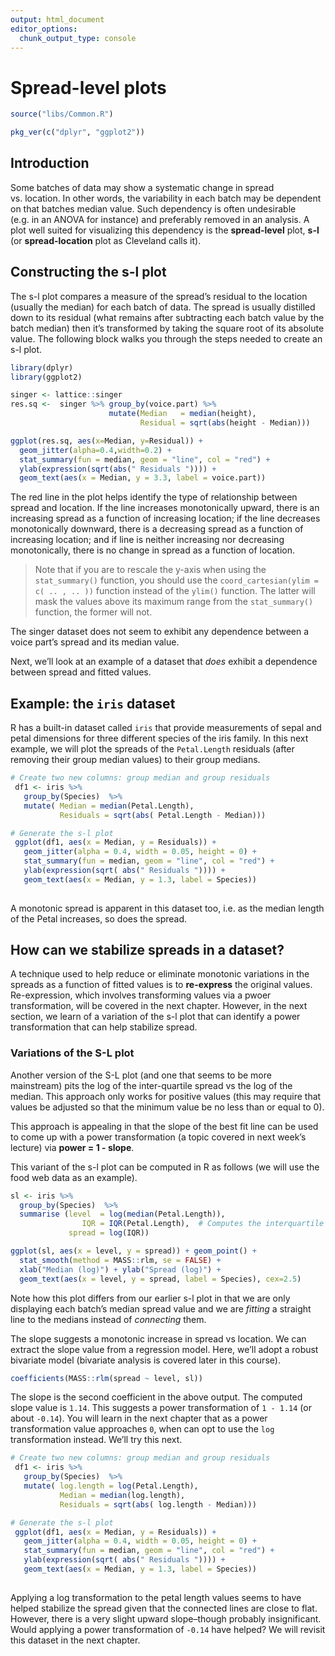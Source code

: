 ```yaml
---
output: html_document
editor_options: 
  chunk_output_type: console
---
```

# Spread-level plots


```r
source("libs/Common.R")
```


```r
pkg_ver(c("dplyr", "ggplot2"))
```


## Introduction

Some batches of data may show a systematic change in spread vs. location. In other words, the variability in each batch may be dependent on that batches median value. Such dependency is often undesirable (e.g. in an ANOVA for instance) and preferably removed in an analysis. A plot well suited for visualizing this dependency is the **spread-level** plot, **s-l** (or **spread-location** plot as Cleveland calls it).

## Constructing the s-l plot

The s-l plot compares a measure of the spread's residual to the location (usually the median) for each batch of data. The spread is usually distilled down to its residual (what remains after subtracting each batch value by the batch median) then it's transformed by taking the square root of its absolute value. The following block walks you through the steps needed to create an s-l plot.

```r
library(dplyr)
library(ggplot2)

singer <- lattice::singer
res.sq <-  singer %>% group_by(voice.part) %>% 
                      mutate(Median   = median(height),
                             Residual = sqrt(abs(height - Median)))

ggplot(res.sq, aes(x=Median, y=Residual)) + 
  geom_jitter(alpha=0.4,width=0.2) +
  stat_summary(fun = median, geom = "line", col = "red") +
  ylab(expression(sqrt(abs(" Residuals ")))) +
  geom_text(aes(x = Median, y = 3.3, label = voice.part))
```

The red line in the plot helps identify the type of relationship between spread and location. If the line increases monotonically upward, there is an increasing spread as a function of increasing location; if the line decreases monotonically downward, there is a decreasing spread as a function of increasing location; and if line is neither increasing nor decreasing monotonically, there is no change in spread as a function of location.

> Note that if you are to rescale the y-axis when using the `stat_summary()` function, you should use the `coord_cartesian(ylim = c( .. , .. ))` function instead of the `ylim()` function. The latter will mask the values above its maximum range from the `stat_summary()` function, the former will not.

The singer dataset does not seem to exhibit any dependence between a voice part's spread and its median value.

Next, we'll look at an example of a dataset that *does* exhibit a dependence between spread and fitted values.

## Example: the `iris` dataset

R has a built-in dataset called `iris` that provide measurements of sepal and petal dimensions for three different species of the iris family. In this next example, we will plot the spreads of the `Petal.Length` residuals (after removing their group median values) to their group medians.

```r
# Create two new columns: group median and group residuals
 df1 <- iris %>%
   group_by(Species)  %>%
   mutate( Median = median(Petal.Length),
           Residuals = sqrt(abs( Petal.Length - Median)))  

# Generate the s-l plot 
 ggplot(df1, aes(x = Median, y = Residuals)) + 
   geom_jitter(alpha = 0.4, width = 0.05, height = 0) +
   stat_summary(fun = median, geom = "line", col = "red") +
   ylab(expression(sqrt( abs(" Residuals ")))) +
   geom_text(aes(x = Median, y = 1.3, label = Species))
 
```

A monotonic spread is apparent in this dataset too, i.e. as the median length of the Petal increases, so does the spread.

## How can we stabilize spreads in a dataset?

A technique used to help reduce or eliminate monotonic variations in the spreads as a function of fitted values is to **re-express** the original values. Re-expression, which involves transforming values via a pwoer transformation, will be covered in the next chapter. However, in the next section, we learn of a variation of the s-l plot that can identify a power transformation that can help stabilize spread. 


### Variations of the S-L plot

Another version of the S-L plot (and one that seems to be more mainstream) pits the log of the inter-quartile spread vs the log of the median. This approach only works for positive values (this may require that values be adjusted so that the minimum value be no less than or equal to 0).  

This approach is appealing in that the slope of the best fit line can be used to come up with a power transformation (a topic covered in next week's lecture) via **power = 1 - slope**.

This variant of the s-l plot can be computed in R as follows (we will use the food web data as an example).

```r
sl <- iris %>%
  group_by(Species)  %>%
  summarise (level  = log(median(Petal.Length)),
                IQR = IQR(Petal.Length),  # Computes the interquartile range
             spread = log(IQR))

ggplot(sl, aes(x = level, y = spread)) + geom_point() + 
  stat_smooth(method = MASS::rlm, se = FALSE) +
  xlab("Median (log)") + ylab("Spread (log)") +
  geom_text(aes(x = level, y = spread, label = Species), cex=2.5)
```

Note how this plot differs from our earlier s-l plot in that we are only displaying each batch's median spread value and we are *fitting* a straight line to the medians instead of *connecting* them.

The slope suggests a monotonic increase in spread vs location. We can extract the slope value from a regression model. Here, we'll adopt a robust bivariate model (bivariate analysis is covered later in this course).

```r
coefficients(MASS::rlm(spread ~ level, sl))
```

The slope is the second coefficient in the above output. The computed slope value is `1.14`. This suggests a power transformation of `1 - 1.14` (or about `-0.14`). You will learn in the next chapter that as a power transformation value approaches `0`, when can opt to use the `log` transformation instead. We'll try this next.

```r
# Create two new columns: group median and group residuals
 df1 <- iris %>%
   group_by(Species)  %>%
   mutate( log.length = log(Petal.Length),
           Median = median(log.length),
           Residuals = sqrt(abs( log.length - Median)))  

# Generate the s-l plot 
 ggplot(df1, aes(x = Median, y = Residuals)) + 
   geom_jitter(alpha = 0.4, width = 0.05, height = 0) +
   stat_summary(fun = median, geom = "line", col = "red") +
   ylab(expression(sqrt( abs(" Residuals ")))) +
   geom_text(aes(x = Median, y = 1.3, label = Species))
 
```

Applying a log transformation to the petal length values seems to have helped stabilize the spread given that the connected lines are close to flat. However, there is a very slight upward slope--though probably insignificant. Would applying a power transformation of `-0.14` have helped? We will revisit this dataset in the next chapter.

